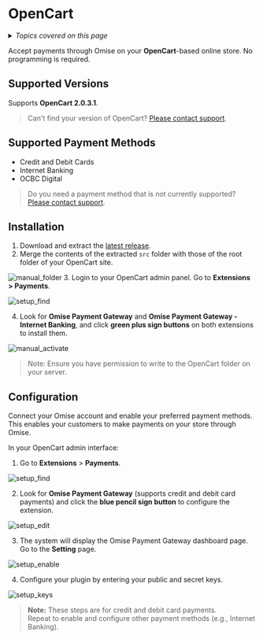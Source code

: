 ---
---

# OpenCart

<details>
  <summary><em>Topics covered on this page</em></summary>

- [Supported versions](#supported-versions)
- [Supported payment methods](#supported-payment-methods)
- [Installation](#installation)
- [Configuration](#configuration)
  - [Enabling 3DS](#enabling-3ds)
- [Customization](#customization)
- [Support](#support)

</details>

Accept payments through Omise on your **OpenCart**-based online store. No programming is required.

## Supported Versions

Supports **OpenCart 2.0.3.1**.

> Can't find your version of OpenCart? [Please contact support](mailto:support@omise.co?subject=Feature%20Request:%20OpenCart).


## Supported Payment Methods

- Credit and Debit Cards  
- Internet Banking  
- OCBC Digital

> Do you need a payment method that is not currently supported? [Please contact support](mailto:support@omise.co?subject=Payment%20Method%20Support:%20OpenCart).

## Installation

1. Download and extract the [latest release](https://github.com/omise/omise-opencart/releases/tag/v2.5).
2. Merge the contents of the extracted `src` folder with those of the root folder of your OpenCart site.

 ![manual_folder](/img/manual_folder.png)
3. Login to your OpenCart admin panel. Go to **Extensions > Payments**. 

 ![setup_find](/img/setup_find.png)

4. Look for **Omise Payment Gateway** and **Omise Payment Gateway -
 Internet Banking**, and click **green plus sign buttons** on both extensions
  to install them.

 ![manual_activate](/img/manual_activate.png)

> Note: Ensure you have permission to write to the OpenCart folder on your server.

## Configuration

Connect your Omise account and enable your preferred payment methods.  
This enables your customers to make payments on your store through Omise.

In your OpenCart admin interface:

1. Go to **Extensions** > **Payments**.

 ![setup_find](/img/setup_find.png)

2. Look for **Omise Payment Gateway** (supports credit and debit card payments) and click the
 **blue pencil sign button** to configure the extension.

 ![setup_edit](/img/setup_edit.png)

3. The system will display the Omise Payment Gateway dashboard page. Go to the **Setting** page.

 ![setup_enable](/img/setup_enable.png)

4. Configure your plugin by entering your public and secret keys.

 ![setup_keys](/img/setup_keys.png)

> **Note:** These steps are for credit and debit card payments.  
> Repeat to enable and configure other payment methods (e.g., Internet Banking).

